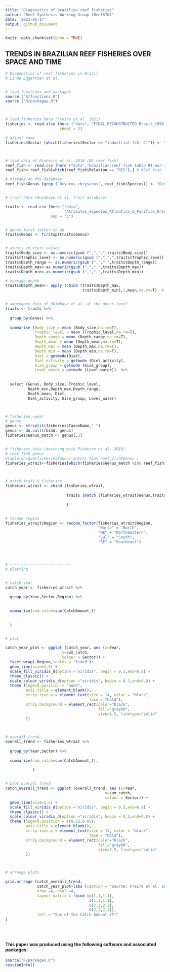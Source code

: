 ```yaml
---
title: "Diagnostics of Brazilian reef fisheries"
author: "Reef Synthesis Working Group (ReefSYN)"
date: '2023-01-17'
output: github_document
---
```



<!-- README.md is generated from README.Rmd. Please edit that file -->

<!-- badges: start -->
<!-- badges: end -->


```r
knitr::opts_chunk$set(echo = TRUE)
```

## TRENDS IN BRAZILIAN REEF FISHERIES OVER SPACE AND TIME

```r

# Diagnostics of reef fisheries in Brazil
# Linda Eggertsen et al.


# load functions and packages
source ("R/functions.R")
source ("R/packages.R")



# load fisheries data (Freire et al. 2021)
fisheries <- read.xlsx (here ("data", "FINAL_RECONSTRUCTED_Brazil_1950_2015_CommercialEtapaII_04072021_IP_Freire.xlsx"),
                        sheet = 2)

# adjust name
fisheries$Sector [which(fisheries$Sector == "industrial (LS, C)")] <- "Industrial (LS, C)"



# load data of Pinheiro et al. 2018 (BR reef fish)
reef_fish <- read.csv (here ("data","brazilian-reef-fish-table-04-mar-18-website.xlsx - Database.csv"))
reef_fish<-reef_fish[which(reef_fish$Relation == "RES"),] # REef fish  (RESident fish according to Pinheiro et al. 2018)

# mistake on the database
reef_fish$Genus [grep ("Ocyurus chrysurus", reef_fish$Species)] <- "Ocyurus"


# trait data (Quimbayo et al. trait database)

traits <- read.csv (here ("data", 
                          "Atributos_especies_Atlantico_&_Pacifico_Oriental_2020_04_28.csv"),
                    sep = ";")


# genus first letter to up
traits$Genus <- firstup(traits$Genus)  


# ajusts in trait values  
traits$Body_size <- as.numeric(gsub (",",".",traits$Body_size))
traits$Trophic_level <- as.numeric(gsub (",",".",traits$Trophic_level))
traits$Depth_range <- as.numeric(gsub (",",".",traits$Depth_range))
traits$Depth_max<-as.numeric(gsub (",",".",traits$Depth_max))
traits$Depth_min<-as.numeric(gsub (",",".",traits$Depth_min))

# average depth
traits$Depth_mean<- apply (cbind (traits$Depth_max,  
                                  traits$Depth_min),1,mean,na.rm=T)  # row-wise average


# aggregate data of QUimbayo et al. at the genus level
traits <- traits %>% 
  
  group_by(Genus) %>% 
  
  summarise (Body_size = mean (Body_size,na.rm=T),  
             Trophic_level = mean (Trophic_level,na.rm=T), 
             Depth_range = mean (Depth_range,na.rm=T), 
             Depth_mean = mean (Depth_mean,na.rm=T),
             Depth_max = mean (Depth_max,na.rm=T), 
             Depth_min = mean (Depth_min,na.rm=T),
             Diet = getmode(Diet),
             Diel_activity = getmode (Diel_activity), 
             Size_group = getmode (Size_group), 
             Level_water = getmode (Level_water))  %>%
  
  
  select (Genus, Body_size, Trophic_level, 
          Depth_min,Depth_max,Depth_range,
          Depth_mean, Diet,
          Diel_activity, Size_group, Level_water)



# fisheries ~year
# genus
genus <- strsplit(fisheries$TaxonName," ")
genus <- do.call(rbind, genus)
fisheries$Genus_match <- genus[,1]


# fisheries data (matching with Pinheiro et al. 2018)
# reef fish genus
#table(unique(fisheries$Genus_match) %in% reef_fish$Genus )
fisheries_wtrait<-fisheries[which(fisheries$Genus_match %in% reef_fish$Genus),]



# match trait & fisheries
fisheries_wtrait <- cbind (fisheries_wtrait,
                           
                           traits [match (fisheries_wtrait$Genus,traits$Genus ),]
                           
                           )


# recode region
fisheries_wtrait$Region <- recode_factor(fisheries_wtrait$Region,    
                                         "Norte" = "North",
                                         "NE" = "Northeastern", 
                                         "Sul" = "South",
                                         "SE" = "Southeast")




# ---------------------------
# plotting


# catch year
catch_year <- fisheries_wtrait %>%
  
  group_by(Year,Sector,Region) %>% 

  
  summarize(sum_catch=sum(CatchAmount_t)
            
            
  ) 


# plot

catch_year_plot <- ggplot (catch_year, aes (x=Year, 
                         y=sum_catch,
                         colour = Sector)) + 
  facet_wrap(~Region,scales = "fixed")+
  geom_line(size=1.5) + 
  scale_fill_viridis_d(option ="viridis", begin = 0.3,end=0.8) + 
  theme_classic() + 
  scale_colour_viridis_d(option ="viridis", begin = 0.3,end=0.8) + 
  theme (legend.position = "none",
         axis.title = element_blank(),
         strip.text.x = element_text(size = 14, color = "black", 
                                     face = "bold"),
         strip.background = element_rect(color="black", 
                                         fill="gray60",
                                         size=1.5, linetype="solid"
         ))

  

# overall trend
overall_trend <- fisheries_wtrait %>%
  
  group_by(Year,Sector) %>% 
  
  summarize(sum_catch=sum(CatchAmount_t),
  
            ) 


# plot overall trend
catch_overall_trend <- ggplot (overall_trend, aes (x=Year, 
                                            y=sum_catch,
                                            colour = Sector)) + 
  geom_line(size=1.5) + 
  scale_fill_viridis_d(option ="viridis", begin = 0.3,end=0.8) + 
  theme_classic() + 
  scale_colour_viridis_d(option ="viridis", begin = 0.3,end=0.8) + 
  theme (legend.position = c(0.22,0.85),
         axis.title = element_blank(),
         strip.text.x = element_text(size = 14, color = "black", 
                                     face = "bold"),
         strip.background = element_rect(color="black", 
                                         fill="gray60",
                                         size=1.5, linetype="solid"
         )) 



# arrange plots

grid.arrange (catch_overall_trend, 
              catch_year_plot+labs (caption = "Source: Freire et al. 2021 & Pinheiro et al. 2018"),
              nrow =4, ncol =4,
              layout_matrix = rbind (c(1,1,1,1),
                                     c(1,1,1,1),
                                     c(2,2,2,2),
                                     c(2,2,2,2)),
              left = "Sum of the Catch Amount (T)"
)





```



#### This paper was produced using the following software and associated packages:

```r

source("R/packages.R")
sessionInfo()


```
